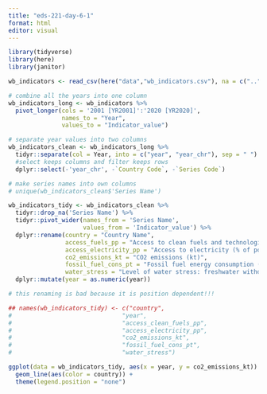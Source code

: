 ```yaml
---
title: "eds-221-day-6-1"
format: html
editor: visual
---
```


```r
library(tidyverse)
library(here)
library(janitor)
```

```r
wb_indicators <- read_csv(here("data","wb_indicators.csv"), na = c("..",""))
```

```r
# combine all the years into one column
wb_indicators_long <- wb_indicators %>% 
  pivot_longer(cols = '2001 [YR2001]':'2020 [YR2020]',
               names_to = "Year", 
               values_to = "Indicator_value")
```

```r
# separate year values into two columns 
wb_indicators_clean <- wb_indicators_long %>% 
  tidyr::separate(col = Year, into = c("year", "year_chr"), sep = " ") %>% 
  #select keeps columns and filter keeps rows
  dplyr::select(-'year_chr', -`Country Code`, -`Series Code`)
```

```r
# make series names into own columns
# unique(wb_indicators_clean$'Series Name')

wb_indicators_tidy <- wb_indicators_clean %>% 
  tidyr::drop_na('Series Name') %>% 
  tidyr::pivot_wider(names_from = 'Series Name',
                     values_from = 'Indicator_value') %>% 
  dplyr::rename(country = "Country Name", 
                access_fuels_pp = "Access to clean fuels and technologies for cooking (% of population)", 
                access_electricity_pp = "Access to electricity (% of population)", 
                co2_emissions_kt = "CO2 emissions (kt)", 
                fossil_fuel_cons_pt = "Fossil fuel energy consumption (% of total)", 
                water_stress = "Level of water stress: freshwater withdrawal as a proportion of available freshwater resources" ) %>% 
  dplyr::mutate(year = as.numeric(year))
```

```r
# this renaming is bad because it is position dependent!!!

## names(wb_indicators_tidy) <- c("country",
#                               "year",
#                               "access_clean_fuels_pp",
#                               "access_electricity_pp",
#                               "co2_emissions_kt",
#                               "fossil_fuel_cons_pt",
#                               "water_stress")
```

```r
ggplot(data = wb_indicators_tidy, aes(x = year, y = co2_emissions_kt)) +
  geom_line(aes(color = country)) +
  theme(legend.position = "none")
```
